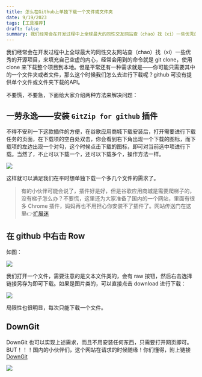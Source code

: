 ```yaml
---
title: 怎么在Github上单独下载一个文件或文件夹
date: 9/19/2023
tags: [工具推荐]
draft: false
summary: 我们经常会在开发过程中上全球最大的同性交友网站查（chao）找（xi）一些优秀的开源项目，来填充自己空虚的内心，经常会用到的命令就是 git clone，使用 clone 来下载整个项目到本地。但是平常还有一种需求就是——你可能只需要其中的一个文件夹或者文件，那么这个时候我们怎么去进行下载呢？github 可没有提供单个文件或文件夹下载的API。
---
```


我们经常会在开发过程中上全球最大的同性交友网站查（chao）找（xi）一些优秀的开源项目，来填充自己空虚的内心，经常会用到的命令就是 git clone，使用 clone 来下载整个项目到本地。但是平常还有一种需求就是——你可能只需要其中的一个文件夹或者文件，那么这个时候我们怎么去进行下载呢？github 可没有提供单个文件或文件夹下载的API。

不要慌，不要急，下面给大家介绍两种方法来解决问题：

## 一劳永逸——安装 `GitZip for github` 插件

不得不安利一下这款插件的方便，在谷歌应用商城下载安装后，打开需要进行下载任务的页面，在下载项的空白处双击，你会看到右下角出现一个下载的图标，而下载项的左边出现一个对勾，这个时候点击下载的图标，即可对当前选中项进行下载。当然了，不止可以下载一个，还可以下载多个，操作方法一样。

![](https://note.ihsxu.com/api/imgs/1695051777824.webp)

这样就可以满足我们在平时想单独下载一个多几个文件的需求了。

> 有的小伙伴可能会说了，插件好是好，但是谷歌应用商城是需要爬梯子的，没有梯子怎么办？不要慌，这里还为大家准备了国内的一个网站，里面有很多 Chrome 插件，妈妈再也不用担心你安装不了插件了。网站传送门在这里👉[扩展迷](https://www.extfans.com/)

## 在 github 中右击 Row

如图：

![](https://note.ihsxu.com/api/imgs/1695051833643.webp)

我们打开一个文件，需要注意的是文本文件类的，会有 raw 按钮，然后右击选择链接另存为即可下载。如果是图片类的，可以直接点击 download 进行下载：

![](https://note.ihsxu.com/api/imgs/1695051847861.webp)

局限性也很明显，每次只能下载一个文件。

## DownGit

DownGit 也可以实现上述需求，而且不用安装任何东西，只需要打开网页即可。BUT！！！国内的小伙伴们，这个网站在请求的时候随缘！你们懂得，附上链接[DownGit](https://minhaskamal.github.io/DownGit/#/home)

![](https://note.ihsxu.com/api/imgs/1695051857650.webp)


